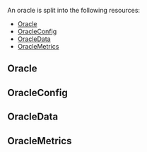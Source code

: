 An oracle is split into the following resources:

- [Oracle](#Oracle)
- [OracleConfig](#OracleConfig)
- [OracleData](#OracleData)
- [OracleMetrics](#OracleMetrics)

## Oracle


<Oracle />

## OracleConfig


<OracleConfig />

## OracleData


<OracleData />

## OracleMetrics


<OracleMetrics />
